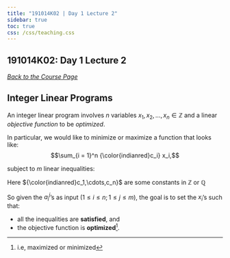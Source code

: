 ```yaml
---
title: "191014K02 | Day 1 Lecture 2"
sidebar: true
toc: true
css: /css/teaching.css
---
```




:::{.column-body-outset}

## 191014K02: Day 1 Lecture 2

_[Back to the Course Page](../../)_


## Integer Linear Programs

An integer linear program involves $n$ variables $x_1, x_2, \ldots, x_n \in \mathbb{Z}$ and a linear _objective function_ to be _optimized_.

In particular, we would like to minimize or maximize a function that looks like:
$$\sum_{i = 1}^n {\color{indianred}c_i} x_i,$$

subject to $m$ linear inequalities:

\begin{aligned}
a_1^1 x_1+a_2^1 x_2+ \cdots + a_i^1 x_i + \cdots+a_n^1 x_n & \leqslant b_1 \\
a_1^2 x_1+a_2^2 x_2+ \cdots + a_i^2 x_i + \cdots+a_n^2 x_n & \leqslant b_2 \\
\vdots & \\
a_1^j x_1+a_2^j x_2+ \cdots + a_i^j x_i + \cdots+a_n^3 x_n & \leqslant b_j\\
\vdots & \\
a_1^m x_1+a_2^m x_2+ \cdots + a_i^m x_i + \cdots+a_n^m x_n & \leqslant b_m.
\end{aligned}

Here ${\color{indianred}c_1,\cdots,c_n}$ are some constants in $\mathbb{Z}$ or $\mathbb{Q}$

So given the $a_i^j$'s as input $(1 \leqslant i \leqslant n; 1 \leqslant j \leqslant m)$, the goal is to set the $x_i$'s such that:

- all the inequalities are **satisfied**, and
- the objective function is **optimized**^[i.e, maximized or minimized].





:::
